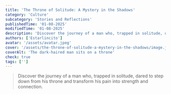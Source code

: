 ```yaml
---
title: 'The Throne of Solitude: A Mystery in the Shadows'
category: 'Culture'
subcategory: 'Stories and Reflections'
publishedTime: '01-08-2025'
modifiedTime: '01-08-2025'
description: 'Discover the journey of a man who, trapped in solitude, dared to step down from his throne and transform his pain into strength and connection.'
authors: ['Estarlincito']
avatar: '/assets/avatar.jpeg'
cover: '/assets/the-throne-of-solitude-a-mystery-in-the-shadows/image.jpeg'
coverAlt: 'The dark-haired man sits on a throne'
check: true
tags: ['']
---
```


<Introduction>

> Discover the journey of a man who, trapped in solitude, dared to step down from his throne and transform his pain into strength and connection.

</Introduction>

<Contents>
  <Audio
    src='/assets/the-throne-of-solitude-a-mystery-in-the-shadows/audio.mp3'
    type='audio/mp3'
  />

Deep within a forgotten kingdom, where time seemed to stand still, there was a man who ruled from a dark and majestic throne. No one knew much about him—only whispers in taverns and villages nearby spoke of his existence. They said he was cursed, that he had chosen solitude as his only companion. No one dared to approach him, for a heavy, almost impenetrable aura surrounded his castle.

He was no king, no tyrant. He was just a man, broken by the scars of his past. Once, he had loved, he had trusted, but the sting of betrayal drove him to build walls so high that not even sunlight could pierce through. His throne was not one of gold or glory, but of silence and isolation, a place where the echoes of his sorrow multiplied endlessly. In the reflection of his sword, he did not see the warrior he had once been, but a shadow trapped in an abyss of his own making.

Yet, there was something peculiar about him. He was not weak. Despite his solitude, there was a spark of life that still burned within, like a candle refusing to be snuffed out. Day after day, he stared into the flames on the walls of his castle and asked himself: Is this my fate? Am I destined for this eternal void?

One night, under a celestial light streaming through the broken roof of his hall, something shifted. It wasn’t a miracle or an unexpected visitor. It was something subtler—a thought. A question that gnawed at him: What if the problem isn’t the world, but me? What if stepping down from this throne doesn’t make me weaker, but stronger?

That question, small as a seed, began to grow. Over the days, the man decided to test his limits. For the first time in years, he stepped outside—not far, just to the threshold of his castle. There, the cold wind and the sound of birds greeted him. Nothing extraordinary happened, but that single step was enough to ignite something within him.

At first, it was hard. The armor he had built around himself was still heavy. When people approached, he doubted them, he retreated, he feared. But little by little, he began to see that not everyone was like those who had hurt him. He learned to tell the difference between those who wanted to build something with him and those who sought to tear him down.

<Image
  alt='The dark-haired man now with a smile on his face and with friends'
  src='/assets/the-throne-of-solitude-a-mystery-in-the-shadows/image1.jpeg'
/>

> _&quot;From his once-lonely throne, he learned this: strength is not in standing alone, but in allowing others to stand beside you. Healing begins where isolation ends&quot;_ <br/> **-Estarlincito-**

And over time, his throne transformed. It was no longer a symbol of solitude but a place of reflection. It became a space where he could sit—not to hide, but to look into the distance and remember how far he had come. The man ceased to be a mystery to the world, and more importantly, he ceased to be a mystery to himself.

He learned that isolation, while tempting, was not the solution. That to live is to take risks, that opening yourself to pain also opens the door to joy. And when he finally understood this, solitude stopped being his punishment.

The man of the throne now walks among others—not as a lonely king, but as someone who carries with him the most valuable lesson of all: the past can hurt us, but it doesn’t have to define us.

</Contents>
